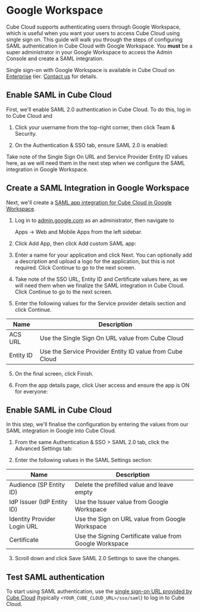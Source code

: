 # Google Workspace

Cube Cloud supports authenticating users through Google Workspace, which is
useful when you want your users to access Cube Cloud using single sign on. This
guide will walk you through the steps of configuring SAML authentication in Cube
Cloud with Google Workspace. You **must** be a super administrator in your
Google Workspace to access the Admin Console and create a SAML integration.

<SuccessBox>

Single sign-on with Google Workspace is available in Cube Cloud on
[Enterprise](https://cube.dev/pricing) tier.
[Contact us](https://cube.dev/contact) for details.

</SuccessBox>

## Enable SAML in Cube Cloud

First, we'll enable SAML 2.0 authentication in Cube Cloud. To do this, log in to
Cube Cloud and

1. Click your username from the top-right corner, then click <Btn>Team &
   Security</Btn>.

2. On the <Btn>Authentication & SSO</Btn> tab, ensure <Btn>SAML 2.0</Btn> is
   enabled:

<Screenshot
  alt="Cube Cloud Team Authentication and SSO tab"
  src="https://ucarecdn.com/f5ff1413-f37c-4476-afcc-0ff29e87e80a/"
/>

Take note of the <Btn>Single Sign On URL</Btn> and <Btn>Service Provider Entity
ID</Btn> values here, as we will need them in the next step when we configure
the SAML integration in Google Workspace.

## Create a SAML Integration in Google Workspace

Next, we'll create a [SAML app integration for Cube Cloud in Google
Workspace][google-docs-create-saml-app].

1. Log in to [admin.google.com](https://admin.google.com) as an administrator,
   then navigate to

   <Btn>Apps → Web and Mobile Apps</Btn> from the left sidebar.

2. Click <Btn>Add App</Btn>, then click <Btn>Add custom SAML app</Btn>:

<Screenshot src="https://ucarecdn.com/5898f666-a2b4-44b5-ae9e-03832d9966bc/" />

3. Enter a name for your application and click <Btn>Next</Btn>. You can
   optionally add a description and upload a logo for the application, but this
   is not required. Click <Btn>Continue</Btn> to go to the next screen.

<Screenshot src="https://ucarecdn.com/b8fe1ad6-6f31-42ed-908c-3e1b72a3d2f1/" />

4. Take note of the <Btn>SSO URL</Btn>, <Btn>Entity ID</Btn> and
   <Btn>Certificate</Btn> values here, as we will need them when we finalize the
   SAML integration in Cube Cloud. Click <Btn>Continue</Btn> to go to the next screen.

<Screenshot src="https://ucarecdn.com/3f046773-d2d1-424f-a8f8-b023e4896eb1/" />

5. Enter the following values for the <Btn>Service provider details</Btn>
   section and click <Btn>Continue</Btn>.

| Name      | Description                                                         |
| --------- | ------------------------------------------------------------------- |
| ACS URL   | Use the <Btn>Single Sign On URL</Btn> value from Cube Cloud         |
| Entity ID | Use the <Btn>Service Provider Entity ID</Btn> value from Cube Cloud |

5. On the final screen, click <Btn>Finish</Btn>.

6. From the app details page, click <Btn>User access</Btn> and ensure the app is
   <Btn>ON for everyone</Btn>:

<Screenshot src="https://ucarecdn.com/8e1696fa-828c-4be5-a1d8-81c7b054dadb/" />

## Enable SAML in Cube Cloud

In this step, we'll finalise the configuration by entering the values from our
SAML integration in Google into Cube Cloud.

1. From the same <Btn>Authentication & SSO > SAML 2.0</Btn> tab, click the
   <Btn>Advanced Settings</Btn> tab:

<Screenshot src="https://ucarecdn.com/5359c52e-69c1-45fa-baf2-d3bb07d72634/" />

2. Enter the following values in the <Btn>SAML Settings</Btn> section:

| Name                        | Description                                                        |
| --------------------------- | ------------------------------------------------------------------ |
| Audience (SP Entity ID)     | Delete the prefilled value and leave empty                         |
| IdP Issuer (IdP Entity ID)  | Use the <Btn>Issuer</Btn> value from Google Workspace              |
| Identity Provider Login URL | Use the <Btn>Sign on URL</Btn> value from Google Workspace         |
| Certificate                 | Use the <Btn>Signing Certificate</Btn> value from Google Workspace |

3. Scroll down and click <Btn>Save SAML 2.0 Settings</Btn> to save the changes.

## Test SAML authentication

To start using SAML authentication, use the
[single sign-on URL provided by Cube Cloud](#enable-saml-in-cube-cloud)
(typically `<YOUR_CUBE_CLOUD_URL>/sso/saml`) to log in to Cube Cloud.

[google-docs-create-saml-app]: https://support.google.com/a/answer/6087519?hl=en
